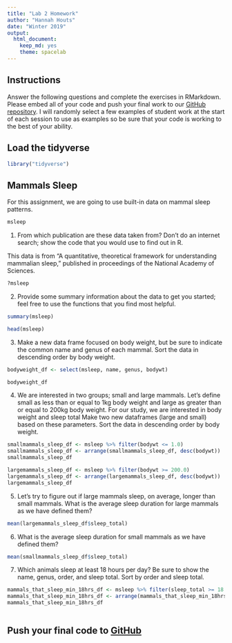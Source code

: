 ```yaml
---
title: "Lab 2 Homework"
author: "Hannah Houts"
date: "Winter 2019"
output:
  html_document:
    keep_md: yes
    theme: spacelab
---
```


## Instructions
Answer the following questions and complete the exercises in RMarkdown. Please embed all of your code and push your final work to our [GitHub repository](https://github.com/FRS417-DataScienceBiologists). I will randomly select a few examples of student work at the start of each session to use as examples so be sure that your code is working to the best of your ability.

## Load the tidyverse
```r
library("tidyverse")

```

## Mammals Sleep
For this assignment, we are going to use built-in data on mammal sleep patterns.  
```r
msleep
```



1. From which publication are these data taken from? Don't do an internet search; show the code that you would use to find out in R.

This data is from "A quantitative, theoretical framework for understanding mammalian sleep," published in proceedings of the National Academy of Sciences. 

```r
?msleep

```



2. Provide some summary information about the data to get you started; feel free to use the functions that you find most helpful.
```r
summary(msleep)

```
```r
head(msleep)

```



3. Make a new data frame focused on body weight, but be sure to indicate the common name and genus of each mammal. Sort the data in descending order by body weight.

```r
bodyweight_df <- select(msleep, name, genus, bodywt)

bodyweight_df

```



4. We are interested in two groups; small and large mammals. Let's define small as less than or equal to 1kg body weight and large as greater than or equal to 200kg body weight. For our study, we are interested in body weight and sleep total Make two new dataframes (large and small) based on these parameters. Sort the data in descending order by body weight.

```r
smallmammals_sleep_df <- msleep %>% filter(bodywt <= 1.0)
smallmammals_sleep_df <- arrange(smallmammals_sleep_df, desc(bodywt))
smallmammals_sleep_df

```

```r
largemammals_sleep_df <- msleep %>% filter(bodywt >= 200.0)
largemammals_sleep_df <- arrange(largemammals_sleep_df, desc(bodywt))
largemammals_sleep_df

```



5. Let's try to figure out if large mammals sleep, on average, longer than small mammals. What is the average sleep duration for large mammals as we have defined them?
```r
mean(largemammals_sleep_df$sleep_total)

```



6. What is the average sleep duration for small mammals as we have defined them?
```r
mean(smallmammals_sleep_df$sleep_total)

```



7. Which animals sleep at least 18 hours per day? Be sure to show the name, genus, order, and sleep total. Sort by order and sleep total.
```r
mammals_that_sleep_min_18hrs_df <- msleep %>% filter(sleep_total >= 18.0)
mammals_that_sleep_min_18hrs_df <- arrange(mammals_that_sleep_min_18hrs_df, order, sleep_total)
mammals_that_sleep_min_18hrs_df
 
```


## Push your final code to [GitHub](https://github.com/FRS417-DataScienceBiologists)